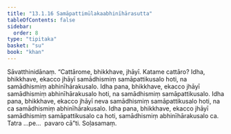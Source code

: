 ```yaml
---
title: "13.1.16 Samāpattimūlakaabhinīhārasutta"
tableOfContents: false
sidebar:
  order: 8
type: "tipitaka"
basket: "su"
book: "khan"
---
```



<DynamicBreadcrumb />

<Division number="677" book="khan">

<Paragraph number="1311" book="khan">
Sāvatthinidānaṃ. “Cattārome, bhikkhave, jhāyī. Katame cattāro? Idha, bhikkhave, ekacco jhāyī samādhismiṃ samāpattikusalo hoti, na samādhismiṃ abhinīhārakusalo. Idha pana, bhikkhave, ekacco jhāyī samādhismiṃ abhinīhārakusalo hoti, na samādhismiṃ samāpattikusalo. Idha pana, bhikkhave, ekacco jhāyī neva samādhismiṃ samāpattikusalo hoti, na ca samādhismiṃ abhinīhārakusalo. Idha pana, bhikkhave, ekacco jhāyī samādhismiṃ samāpattikusalo ca hoti, samādhismiṃ abhinīhārakusalo ca. Tatra …pe…  pavaro cā”ti.

</Paragraph>
</Division>

<Paragraph number="1312" type="center" book="khan">
Soḷasamaṃ.
</Paragraph>